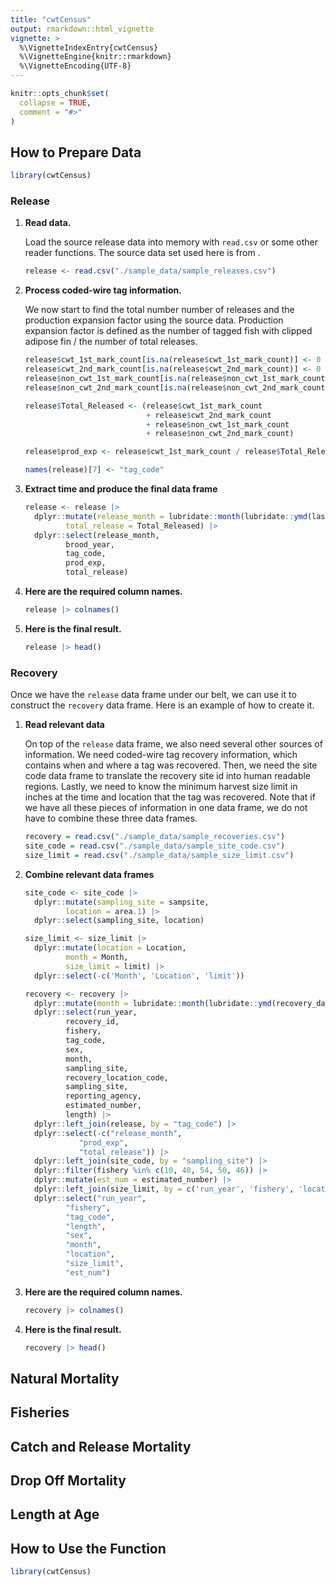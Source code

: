 ```yaml
---
title: "cwtCensus"
output: rmarkdown::html_vignette
vignette: >
  %\VignetteIndexEntry{cwtCensus}
  %\VignetteEngine{knitr::rmarkdown}
  %\VignetteEncoding{UTF-8}
---
```


```r
knitr::opts_chunk$set(
  collapse = TRUE,
  comment = "#>"
)
```

## How to Prepare Data

```r
library(cwtCensus)

```

### Release

1.  **Read data.**

    Load the source release data into memory with `read.csv` or some other reader functions. The source data set used here is from <LINK>.

    ```r
    release <- read.csv("./sample_data/sample_releases.csv")
    ```

2.  **Process coded-wire tag information.**

    We now start to find the total number number of releases and the production expansion factor using the source data. Production expansion factor is defined as the number of tagged fish with clipped adipose fin / the number of total releases.

    ```r
    release$cwt_1st_mark_count[is.na(release$cwt_1st_mark_count)] <- 0
    release$cwt_2nd_mark_count[is.na(release$cwt_2nd_mark_count)] <- 0
    release$non_cwt_1st_mark_count[is.na(release$non_cwt_1st_mark_count)] <- 0
    release$non_cwt_2nd_mark_count[is.na(release$non_cwt_2nd_mark_count)] <- 0

    release$Total_Released <- (release$cwt_1st_mark_count
                               + release$cwt_2nd_mark_count
                               + release$non_cwt_1st_mark_count
                               + release$non_cwt_2nd_mark_count)

    release$prod_exp <- release$cwt_1st_mark_count / release$Total_Released

    names(release)[7] <- "tag_code"

    ```

3.  **Extract time and produce the final data frame**

    ```r
    release <- release |> 
      dplyr::mutate(release_month = lubridate::month(lubridate::ymd(last_release_date)),
             total_release = Total_Released) |> 
      dplyr::select(release_month,
             brood_year,
             tag_code,
             prod_exp,
             total_release)
    ```

4.  **Here are the required column names.**

    ```r
    release |> colnames()
    ```

5.  **Here is the final result.**

    ```r
    release |> head()
    ```

### Recovery

Once we have the `release` data frame under our belt, we can use it to construct the `recovery` data frame. Here is an example of how to create it.

1.  **Read relevant data**

    On top of the `release` data frame, we also need several other sources of information. We need coded-wire tag recovery information, which contains when and where a tag was recovered. Then, we need the site code data frame to translate the recovery site id into human readable regions. Lastly, we need to know the minimum harvest size limit in inches at the time and location that the tag was recovered. Note that if we have all these pieces of information in one data frame, we do not have to combine these three data frames.

    ```r
    recovery = read.csv("./sample_data/sample_recoveries.csv")
    site_code = read.csv("./sample_data/sample_site_code.csv")
    size_limit = read.csv("./sample_data/sample_size_limit.csv")
    ```

2.  **Combine relevant data frames**

    ```r
    site_code <- site_code |>
      dplyr::mutate(sampling_site = sampsite,
             location = area.1) |>
      dplyr::select(sampling_site, location)

    size_limit <- size_limit |>
      dplyr::mutate(location = Location,
             month = Month,
             size_limit = limit) |>
      dplyr::select(-c('Month', 'Location', 'limit'))

    recovery <- recovery |> 
      dplyr::mutate(month = lubridate::month(lubridate::ymd(recovery_date))) |> 
      dplyr::select(run_year,
             recovery_id,
             fishery,
             tag_code,
             sex,
             month,
             sampling_site,
             recovery_location_code,
             sampling_site,
             reporting_agency,
             estimated_number,
             length) |> 
      dplyr::left_join(release, by = "tag_code") |> 
      dplyr::select(-c("release_month",
                "prod_exp",
                "total_release")) |> 
      dplyr::left_join(site_code, by = "sampling_site") |> 
      dplyr::filter(fishery %in% c(10, 40, 54, 50, 46)) |>
      dplyr::mutate(est_num = estimated_number) |>
      dplyr::left_join(size_limit, by = c('run_year', 'fishery', 'location', 'month')) |>
      dplyr::select("run_year",
             "fishery",
             "tag_code",
             "length",
             "sex",
             "month",
             "location",
             "size_limit",
             "est_num")
    ```

3.  **Here are the required column names.**

    ```r
    recovery |> colnames()
    ```

4.  **Here is the final result.**

    ```r
    recovery |> head()
    ```

## Natural Mortality

## Fisheries

## Catch and Release Mortality

## Drop Off Mortality

## Length at Age

## How to Use the Function

```r
library(cwtCensus)

```
